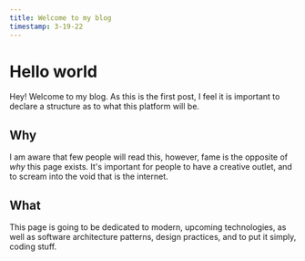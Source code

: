 ```yaml
---
title: Welcome to my blog
timestamp: 3-19-22
---
```


# Hello world

Hey! Welcome to my blog. As this is the first post, I feel it is important to declare a structure as to what this platform will be.

## Why

I am aware that few people will read this, however, fame is the opposite of _why_ this page exists. It's important for people to have a creative outlet, and to scream into the void that is the internet.

## What

This page is going to be dedicated to modern, upcoming technologies, as well as software architecture patterns, design practices, and to put it simply, coding stuff.
